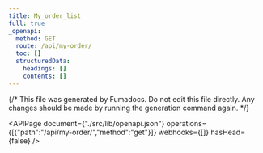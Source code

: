 ```yaml
---
title: My_order_list
full: true
_openapi:
  method: GET
  route: /api/my-order/
  toc: []
  structuredData:
    headings: []
    contents: []
---
```

{/* This file was generated by Fumadocs. Do not edit this file directly. Any changes should be made by running the generation command again. */\}

<APIPage document={"./src/lib/openapi.json"} operations={[{"path":"/api/my-order/","method":"get"}]} webhooks={[]} hasHead={false} />
